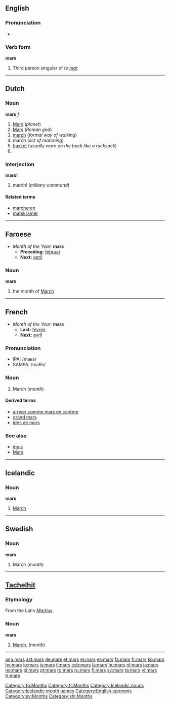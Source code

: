 {{see|Mars}}
==English==

===Pronunciation===
*{{audio|en-us-mars.ogg|Audio (US)}}


===Verb form===
'''mars'''

# Third person singular of ''to [[mar]]''

----

==Dutch==

===Noun===
'''mars''' ''f''

# [[Mars]] (''planet'')
# [[Mars]] (''Roman god'')
# [[march]] (''formal way of walking'')
# march (''act of marching'')
# [[basket]] (''usually worn on the back like a rucksack'')
# <!--requires a translation: top?  the platform at the top of the lower mast of a sailing ship ''(nautical)''-->

===Interjection===
'''mars!'''

# march! (''military command'')

====Related terms====
*[[marcheren]]
*[[marskramer]]

----

==Faroese==
*''Month of the Year:'' '''mars'''
**'''Preceding:''' [[februar]]
**'''Next:''' [[apríl]]

===Noun===
'''mars''' {{m}}

# the month of [[March]]

[[Category:fo:Months]]

----

==French==
*''Month of the Year:'' '''mars'''
**'''Last:''' [[février]]
**'''Next:''' [[avril]]

===Pronunciation===
*IPA: /maʁs/
*SAMPA: /maRs/

===Noun===
{{fr-noun|m|-}}

# March (''month'')

====Derived terms====
*[[arriver comme mars en carême]]
*[[grand mars]]
*[[ides de mars]]

===See also===
*[[mois]]
*[[Mars]]

[[Category:fr:Months]]

----

==Icelandic==

===Noun===
'''mars'''

# [[March]]

[[Category:Icelandic nouns]]
[[Category:Icelandic month names]]

----

==Swedish==

===Noun===
'''mars'''

# March (''month'')

[[Category:English eponyms]]
[[Category:sv:Months]]

----

==[[Tachelhit]]==

===Etymology===
From the Latin ''[[Martius]]''.

===Noun===
'''mars'''

# [[March]]. (month)

[[Category:shi:Months]]

----




[[ang:mars]]
[[ast:mars]]
[[de:mars]]
[[et:mars]]
[[el:mars]]
[[es:mars]]
[[fa:mars]]
[[fr:mars]]
[[ko:mars]]
[[hy:mars]]
[[io:mars]]
[[is:mars]]
[[it:mars]]
[[csb:mars]]
[[la:mars]]
[[hu:mars]]
[[nl:mars]]
[[ja:mars]]
[[no:mars]]
[[pl:mars]]
[[pt:mars]]
[[ro:mars]]
[[ru:mars]]
[[fi:mars]]
[[sv:mars]]
[[ta:mars]]
[[vi:mars]]
[[tr:mars]]